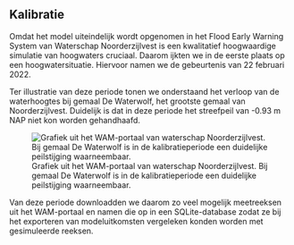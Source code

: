 ## Kalibratie
    
Omdat het model uiteindelijk wordt opgenomen in het Flood Early Warning System van Waterschap Noorderzijlvest is een kwalitatief hoogwaardige simulatie van hoogwaters cruciaal. Daarom ijkten we in de eerste plaats op een hoogwatersituatie. Hiervoor namen we de gebeurtenis van 22 februari 2022.

Ter illustratie van deze periode tonen we onderstaand het verloop van de waterhoogtes bij gemaal De Waterwolf, het grootste gemaal van Noorderzijlvest. Duidelijk is dat in deze periode het streefpeil van -0.93 m NAP niet kon worden gehandhaafd.

![Grafiek uit het WAM-portaal van waterschap Noorderzijlvest. Bij gemaal De Waterwolf is in de kalibratieperiode een duidelijke peilstijging waarneembaar.](../img/kalibratieperiode_waterwolf_meting.png)

Van deze periode downloadden we daarom zo veel mogelijk meetreeksen uit het WAM-portaal en namen die op in een SQLite-database zodat ze bij het exporteren van modeluitkomsten vergeleken konden worden met gesimuleerde reeksen. 

::: {.columns}
::: {.column width="50%"}


:::
::: {.column width="50%"}
:::
:::

